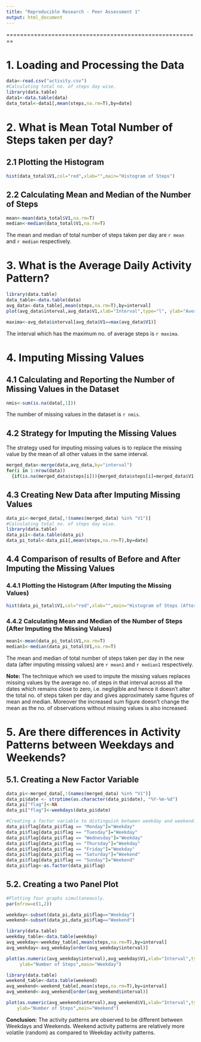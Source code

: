 ```yaml
---
title: "Reproducible Research - Peer Assessment 1"
output: html_document
---
```


========================================================

# 1. Loading and Processing the Data

```r
data<-read.csv("activity.csv")
#Calculating total no. of steps day wise.
library(data.table)
data1<-data.table(data)
data_total<-data1[,mean(steps,na.rm=T),by=date]
```

# 2. What is Mean Total Number of Steps taken per day?

## 2.1 Plotting the Histogram

```r
hist(data_total$V1,col="red",xlab="",main="Histogram of Steps")
```

## 2.2 Calculating Mean and Median of the Number of Steps

```r
mean<-mean(data_total$V1,na.rm=T)
median<-median(data_total$V1,na.rm=T)

```
The mean and median of total number of steps taken per day are `r mean` and `r median` respectively.

# 3. What is the Average Daily Activity Pattern?


```r
library(data.table)
data_table<-data.table(data)
avg_data<-data_table[,mean(steps,na.rm=T),by=interval]
plot(avg_data$interval,avg_data$V1,xlab="Interval",type="l", ylab="Average Steps",main="Time Series Plot of Interval vs Average Number of Steps Taken")
```

```r
maxima<-avg_data$interval[avg_data$V1==max(avg_data$V1)]
```

The interval which has the maximum no. of average steps is `r maxima`.

# 4. Imputing Missing Values

## 4.1 Calculating and Reporting the Number of Missing Values in the Dataset


```r
nmis<-sum(is.na(data[,1]))
```

The number of missing values in the dataset is `r nmis`.

## 4.2 Strategy for Imputing the Missing Values 

The strategy used for imputing missing values is to replace the missing value by the mean of all other values in the same interval.

```r
merged_data<-merge(data,avg_data,by="interval")
for(i in 1:nrow(data))
  {if(is.na(merged_data$steps[i])){merged_data$steps[i]=merged_data$V1[i]}}
```
## 4.3 Creating New Data after Imputing Missing Values

```r
data_pi<-merged_data[,!(names(merged_data) %in% "V1")]
#Calculating total no. of steps day wise.
library(data.table)
data_pi1<-data.table(data_pi)
data_pi_total<-data_pi1[,mean(steps,na.rm=T),by=date]
```

## 4.4 Comparison of results of Before and After Imputing the Missing Values

### 4.4.1 Plotting the Histogram (After Imputing the Missing Values)

```r
hist(data_pi_total$V1,col="red",xlab="",main="Histogram of Steps (After Imputing Missing Values)")
```

### 4.4.2 Calculating Mean and Median of the Number of Steps (After Imputing the Missing Values)

```r
mean1<-mean(data_pi_total$V1,na.rm=T)
median1<-median(data_pi_total$V1,na.rm=T)

```
The mean and median of total number of steps taken per day in the new data (after imputing missing values) are `r mean1` and `r median1` respectively.

**Note:** The technique which we used to impute the missing values replaces missing values by the average no. of steps in that interval across all the dates which remains close to zero, i.e. negligible and hence it doesn't alter the total no. of steps taken per day and gives approximately same figures of mean and median. Moreover the increased sum figure doesn't change the mean as the no. of observations without missing values is also increased.

# 5. Are there differences in Activity Patterns between Weekdays and Weekends?

## 5.1. Creating a New Factor Variable
```r
data_pi<-merged_data[,!(names(merged_data) %in% "V1")]
data_pi$date <- strptime(as.character(data_pi$date), "%Y-%m-%d")
data_pi["flag"]<-NA
data_pi["flag"]<-weekdays(data_pi$date)

#Creating a factor variable to distinguish between weekday and weekend.
data_pi$flag[data_pi$flag == "Monday"]="Weekday"
data_pi$flag[data_pi$flag == "Tuesday"]="Weekday"
data_pi$flag[data_pi$flag == "Wednesday"]="Weekday"
data_pi$flag[data_pi$flag == "Thursday"]="Weekday"
data_pi$flag[data_pi$flag == "Friday"]="Weekday"
data_pi$flag[data_pi$flag == "Saturday"]="Weekend"
data_pi$flag[data_pi$flag == "Sunday"]="Weekend"
data_pi$flag<-as.factor(data_pi$flag)
```

## 5.2. Creating a two Panel Plot
```r

#Plotting four graphs simultaneously.
par(mfrow=c(1,2))

weekday<-subset(data_pi,data_pi$flag=="Weekday")
weekend<-subset(data_pi,data_pi$flag=="Weekend")

library(data.table)
weekday_table<-data.table(weekday)
avg_weekday<-weekday_table[,mean(steps,na.rm=T),by=interval]
avg_weekday<-avg_weekday[order(avg_weekday$interval)]

plot(as.numeric(avg_weekday$interval),avg_weekday$V1,xlab="Interval",type="l", 
     ylab="Number of Steps",main="Weekday")

library(data.table)
weekend_table<-data.table(weekend)
avg_weekend<-weekend_table[,mean(steps,na.rm=T),by=interval]
avg_weekend<-avg_weekend[order(avg_weekend$interval)]

plot(as.numeric(avg_weekend$interval),avg_weekend$V1,xlab="Interval",type="l", 
    ylab="Number of Steps",main="Weekend")
```
**Conclusion:** The activity patterns are observed to be different between Weekdays and Weekends. Weekend activity patterns are relatively more volatile (random) as compared to Weekday activity patterns.
